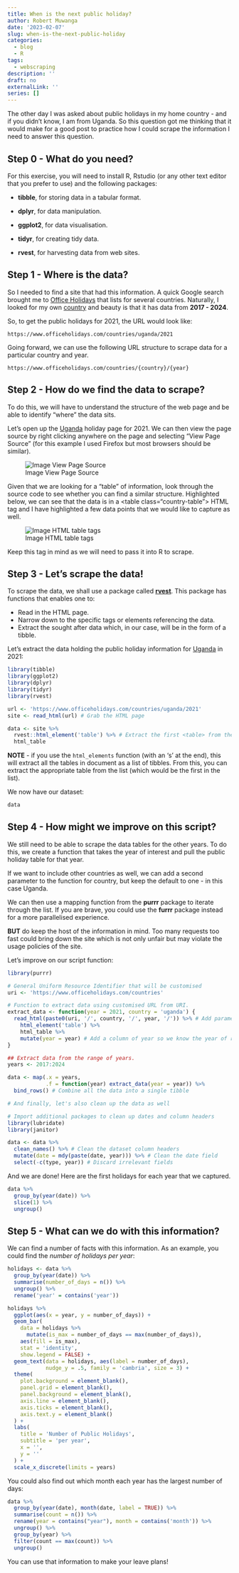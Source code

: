 ```yaml
---
title: When is the next public holiday?
author: Robert Muwanga
date: '2023-02-07'
slug: when-is-the-next-public-holiday
categories:
  - blog
  - R
tags:
  - webscraping
description: ''
draft: no
externalLink: ''
series: []
---
```


The other day I was asked about public holidays in my home country - and if you didn't know, I am from Uganda. So this question got me thinking that it would make for a good post to practice how I could scrape the information I need to answer this question.

## Step 0 - What do you need?

For this exercise, you will need to install R, Rstudio (or any other text editor that you prefer to use) and the following packages:

-   **tibble**, for storing data in a tabular format.

-   **dplyr**, for data manipulation.

-   **ggplot2**, for data visualisation.

-   **tidyr**, for creating tidy data.

-   **rvest**, for harvesting data from web sites.

## Step 1 - Where is the data?

So I needed to find a site that had this information. A quick Google search brought me to [Office Holidays](https://www.officeholidays.com/) that lists for several countries. Naturally, I looked for my own [country](https://www.officeholidays.com/countries/uganda/) and beauty is that it has data from **2017 - 2024**.

So, to get the public holidays for 2021, the URL would look like:

```text
https://www.officeholidays.com/countries/uganda/2021
```
Going forward, we can use the following URL structure to scrape data for a particular country and year.

```text
https://www.officeholidays.com/countries/{country}/{year}
```
## Step 2 - How do we find the data to scrape? 

To do this, we will have to understand the structure of the web page and be able to identify "where" the data sits.

Let's open up the [Uganda](https://www.officeholidays.com/countries/uganda/2021) holiday page for 2021. We can then view the page source by right clicking anywhere on the page and selecting "View Page Source" (for this example I used Firefox but most browsers should be similar).

![Image View Page Source](view-source.png)

Given that we are looking for a "table" of information, look through the source code to see whether you can find a similar structure. Highlighted below, we can see that the data is in a \<table class="country-table"\> HTML tag and I have highlighted a few data points that we would like to capture as well.

![Image HTML table tags](table-data.png)

Keep this tag in mind as we will need to pass it into R to scrape.

## Step 3 - Let's scrape the data!

To scrape the data, we shall use a package called [**rvest**](https://rvest.tidyverse.org/). This package has functions that enables one to:

- Read in the HTML page.
- Narrow down to the specific tags or elements referencing the data.
- Extract the sought after data which, in our case, will be in the form of a tibble.

Let's extract the data holding the public holiday information for [Uganda](https://www.officeholidays.com/countries/uganda/2021) in 2021:

```r
library(tibble)
library(ggplot2)
library(dplyr)
library(tidyr)
library(rvest)

url <- 'https://www.officeholidays.com/countries/uganda/2021'
site <- read_html(url) # Grab the HTML page

data <- site %>%
  rvest::html_element('table') %>% # Extract the first <table> from the HTML page.
  html_table

```

**NOTE** - if you use the `html_elements` function (with an 's' at the end), this will extract all the tables in document as a list of tibbles. From this, you can extract the appropriate table from the list (which would be the first in the list).

We now have our dataset:

```r
data
```

## Step 4 - How might we improve on this script?

We still need to be able to scrape the data tables for the other years. To do this, we create a function that takes the year of interest and pull the public holiday table for that year. 

If we want to include other countries as well, we can add a second parameter to the function for country, but keep the default to one - in this case Uganda.

We can then use a mapping function from the **purrr** package to iterate through the list. If you are brave, you could use the **furrr** package instead for a more parallelised experience.

**BUT** do keep the host of the information in mind. Too many requests too fast could bring down the site which is not only unfair but may violate the usage policies of the site.

Let's improve on our script function:

```r
library(purrr)

# General Uniform Resource Identifier that will be customised
uri <- 'https://www.officeholidays.com/countries'

# Function to extract data using customised URL from URI.
extract_data <- function(year = 2021, country = 'uganda') {
  read_html(paste0(uri, '/', country, '/', year, '/')) %>% # Add parameters to create URL
    html_element('table') %>%
    html_table %>%
    mutate(year = year) # Add a column of year so we know the year of reference
}

## Extract data from the range of years.
years <- 2017:2024

data <- map(.x = years, 
            .f = function(year) extract_data(year = year)) %>% 
  bind_rows() # Combine all the data into a single tibble

# And finally, let's also clean up the data as well

# Import additional packages to clean up dates and column headers
library(lubridate)
library(janitor)

data <- data %>%
  clean_names() %>% # Clean the dataset column headers
  mutate(date = mdy(paste(date, year))) %>% # Clean the date field
  select(-c(type, year)) # Discard irrelevant fields

```

And we are done! Here are the first holidays for each year that we captured.

```r
data %>% 
  group_by(year(date)) %>% 
  slice(1) %>% 
  ungroup()

```
## Step 5 - What can we do with this information?

We can find a number of facts with this information. As an example, you could find the *number of holidays per year*:

```r
holidays <- data %>% 
  group_by(year(date)) %>%
  summarise(number_of_days = n()) %>%
  ungroup() %>%
  rename('year' = contains('year')) 

holidays %>% 
  ggplot(aes(x = year, y = number_of_days)) + 
  geom_bar(
    data = holidays %>% 
      mutate(is_max = number_of_days == max(number_of_days)), 
    aes(fill = is_max), 
    stat = 'identity', 
    show.legend = FALSE) + 
  geom_text(data = holidays, aes(label = number_of_days), 
            nudge_y = .5, family = 'cambria', size = 3) + 
  theme(
    plot.background = element_blank(),
    panel.grid = element_blank(),
    panel.background = element_blank(),
    axis.line = element_blank(),
    axis.ticks = element_blank(),
    axis.text.y = element_blank()
  ) + 
  labs(
    title = 'Number of Public Holidays',
    subtitle = 'per year',
    x = '',
    y = ''
  ) + 
  scale_x_discrete(limits = years)

```

You could also find out which month each year has the largest number of days:

```r

data %>% 
  group_by(year(date), month(date, label = TRUE)) %>% 
  summarise(count = n()) %>% 
  rename(year = contains("year"), month = contains('month')) %>% 
  ungroup() %>% 
  group_by(year) %>% 
  filter(count == max(count)) %>% 
  ungroup()

```

You can use that information to make your leave plans! 